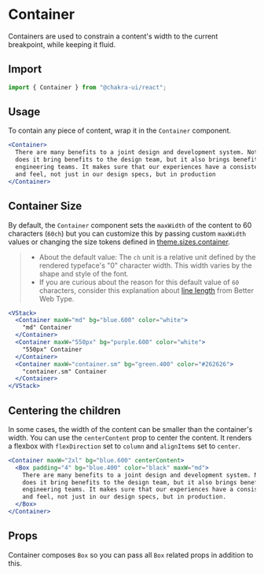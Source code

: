 # Container

Containers are used to constrain a content's width to the current breakpoint,
while keeping it fluid.

## Import

```js
import { Container } from "@chakra-ui/react";
```

## Usage

To contain any piece of content, wrap it in the `Container` component.

```jsx live lg
<Container>
  There are many benefits to a joint design and development system. Not only
  does it bring benefits to the design team, but it also brings benefits to
  engineering teams. It makes sure that our experiences have a consistent look
  and feel, not just in our design specs, but in production
</Container>
```

## Container Size

By default, the `Container` component sets the `maxWidth` of the content to 60
characters (`60ch`) but you can customize this by passing custom `maxWidth`
values or changing the size tokens defined in
[theme.sizes.container](https://chakra-ui.com/docs/styled-system/theming/default-theme#sizes).

> - About the default value: The `ch` unit is a relative unit defined by the
>   rendered typeface's "0" character width. This width varies by the shape and
>   style of the font.
> - If you are curious about the reason for this default value of `60`
>   characters, consider this explanation about
>   [line length](https://betterwebtype.com/articles/2019/06/16/5-keys-to-accessible-web-typography/#line-length)
>   from Better Web Type.

```jsx live
<VStack>
  <Container maxW="md" bg="blue.600" color="white">
    "md" Container
  </Container>
  <Container maxW="550px" bg="purple.600" color="white">
    "550px" Container
  </Container>
  <Container maxW="container.sm" bg="green.400" color="#262626">
    "container.sm" Container
  </Container>
</VStack>
```

## Centering the children

In some cases, the width of the content can be smaller than the container's
width. You can use the `centerContent` prop to center the content. It renders a
flexbox with `flexDirection` set to `column` and `alignItems` set to `center`.

```jsx live lg
<Container maxW="2xl" bg="blue.600" centerContent>
  <Box padding="4" bg="blue.400" color="black" maxW="md">
    There are many benefits to a joint design and development system. Not only
    does it bring benefits to the design team, but it also brings benefits to
    engineering teams. It makes sure that our experiences have a consistent look
    and feel, not just in our design specs, but in production.
  </Box>
</Container>
```

## Props

Container composes `Box` so you can pass all `Box` related props in addition to
this.

<PropsTable of="Container" />
